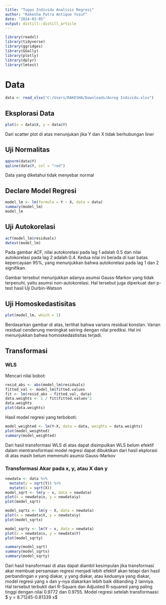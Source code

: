 ```yaml
---
title: "Tugas Individu Analisis Regresi"
author: "Rakesha Putra Antique Yusuf"
date: "2024-03-05"
output: distill::distill_article
---
```


```r
library(readxl)
library(tidyverse)
library(ggridges)
library(GGally)
library(plotly)
library(dplyr)
library(lmtest)
```

# Data
```r
data <- read_xlsx("C:/Users/RAKESHA/Downloads/Anreg Individu.xlsx")
```
## Eksplorasi Data
```r
plot(x = data$X, y = data$Y)
```
Dari scatter plot di atas menunjukan jika Y dan X tidak berhubungan liner 

## Uji Normalitas
```r
qqnorm(data$Y)
qqline(data$Y, col = "red")
```
Data yang diketahui tidak menyebar normal

## Declare Model Regresi
```r
model_lm <- lm(formula = Y ~ X, data = data)
summary(model_lm)
model_lm
```

## Uji Autokorelasi
```r
acf(model_lm$residuals)
dwtest(model_lm)
```
Pada gambar ACF, nilai autokorelasi pada lag 1 adalah 0.5 dan nilai autokorelasi pada lag 2 adalah 0.4. Kedua nilai ini berada di luar batas kepercayaan 95%, yang menunjukkan bahwa autokorelasi pada lag 1 dan 2 signifikan.

Gambar tersebut menunjukkan adanya asumsi Gauss-Markov yang tidak terpenuhi, yaitu asumsi non-autokorelasi. Hal tersebut juga diperkuat dari p-test hasil Uji Durbin-Watson 

## Uji Homoskedastisitas
```r
plot(model_lm, which = 1)
```
Berdasarkan gambar di atas, terlihat bahwa varians residual konstan. Varian residual cenderung meningkat seiring dengan nilai prediksi. Hal ini menunjukkan bahwa homoskedastisitas terjadi.

## Transformasi 

### WLS
Mencari nilai bobot:
```r
resid_abs <- abs(model_lm$residuals)
fitted_val <- model_lm$fitted.values
fit <- lm(resid_abs ~ fitted_val, data)
data.weights <- 1 / fit$fitted.values^2
data.weights
plot(data.weights)
```

Hasil model regresi yang terboboti:
```r
model_weighted <- lm(Y~X, data = data, weights = data.weights)
plot(model_weighted)
summary(model_weighted)
```
Dari hasil transformasi WLS di atas dapat disimpulkan WLS belum efektif dalam mentransformasi model regresi dapat dibuktikan dari hasil ekplorasi di atas masih belum memenuhi asumsi Gauss-Markov

### Transformasi Akar pada x, y, atau X dan y
```r
newdata <- data %>%
  mutate(y = sqrt(Y)) %>%
  mutate(x = sqrt(X))
model_sqrt <- lm(y ~ x, data = newdata)
plot(x = newdata$x, y = newdata$y)
plot(model_sqrt)

model_sqrtx <- lm(y ~ X, data = newdata)
plot(x = newdata$X, y = newdata$y)
plot(model_sqrtx)

model_sqrty <- lm(Y ~ x, data = newdata)
plot(x = newdata$x, y = newdata$Y)
plot(model_sqrty)

summary(model_sqrt)
summary(model_sqrtx)
summary(model_sqrty)
```
Dari hasil transformasi di atas dapat diambil kesimpulan jika transformasi akar membuat persamaan regresi menjadi lebih efektif akan tetapi dari hasil perbandingan x yang diakar, y yang diakar, atau keduanya yang diakar, model regresi yang x dan y-nya diakarkan lebih baik dibanding 2 lainnya. Hal tersebut terbukti dari R-Square dan Adjusted R-squared yang paling tinggi dengan nilai 0.9772 dan 0.9755. Model regresi setelah transformaasi:
$ y = 8.71245-0.81339 x$

